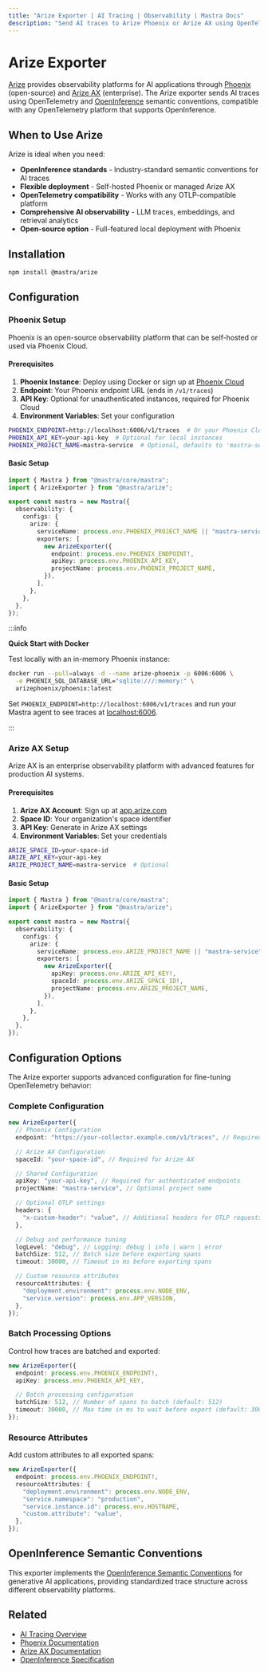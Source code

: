 ```yaml
---
title: "Arize Exporter | AI Tracing | Observability | Mastra Docs"
description: "Send AI traces to Arize Phoenix or Arize AX using OpenTelemetry and OpenInference"
---
```


# Arize Exporter

[Arize](https://arize.com/) provides observability platforms for AI applications through [Phoenix](https://phoenix.arize.com/) (open-source) and [Arize AX](https://arize.com/generative-ai/) (enterprise). The Arize exporter sends AI traces using OpenTelemetry and [OpenInference](https://github.com/Arize-ai/openinference/tree/main/spec) semantic conventions, compatible with any OpenTelemetry platform that supports OpenInference.

## When to Use Arize

Arize is ideal when you need:

- **OpenInference standards** - Industry-standard semantic conventions for AI traces
- **Flexible deployment** - Self-hosted Phoenix or managed Arize AX
- **OpenTelemetry compatibility** - Works with any OTLP-compatible platform
- **Comprehensive AI observability** - LLM traces, embeddings, and retrieval analytics
- **Open-source option** - Full-featured local deployment with Phoenix

## Installation

```bash npm2yarn
npm install @mastra/arize
```

## Configuration

### Phoenix Setup

Phoenix is an open-source observability platform that can be self-hosted or used via Phoenix Cloud.

#### Prerequisites

1. **Phoenix Instance**: Deploy using Docker or sign up at [Phoenix Cloud](https://app.phoenix.arize.com/login)
2. **Endpoint**: Your Phoenix endpoint URL (ends in `/v1/traces`)
3. **API Key**: Optional for unauthenticated instances, required for Phoenix Cloud
4. **Environment Variables**: Set your configuration

```bash title=".env"
PHOENIX_ENDPOINT=http://localhost:6006/v1/traces  # Or your Phoenix Cloud URL
PHOENIX_API_KEY=your-api-key  # Optional for local instances
PHOENIX_PROJECT_NAME=mastra-service  # Optional, defaults to 'mastra-service'
```

#### Basic Setup

```typescript title="src/mastra/index.ts"
import { Mastra } from "@mastra/core/mastra";
import { ArizeExporter } from "@mastra/arize";

export const mastra = new Mastra({
  observability: {
    configs: {
      arize: {
        serviceName: process.env.PHOENIX_PROJECT_NAME || "mastra-service",
        exporters: [
          new ArizeExporter({
            endpoint: process.env.PHOENIX_ENDPOINT!,
            apiKey: process.env.PHOENIX_API_KEY,
            projectName: process.env.PHOENIX_PROJECT_NAME,
          }),
        ],
      },
    },
  },
});
```

:::info

**Quick Start with Docker**

Test locally with an in-memory Phoenix instance:

```bash
docker run --pull=always -d --name arize-phoenix -p 6006:6006 \
  -e PHOENIX_SQL_DATABASE_URL="sqlite:///:memory:" \
  arizephoenix/phoenix:latest
```

Set `PHOENIX_ENDPOINT=http://localhost:6006/v1/traces` and run your Mastra agent to see traces at [localhost:6006](http://localhost:6006).

:::

### Arize AX Setup

Arize AX is an enterprise observability platform with advanced features for production AI systems.

#### Prerequisites

1. **Arize AX Account**: Sign up at [app.arize.com](https://app.arize.com/)
2. **Space ID**: Your organization's space identifier
3. **API Key**: Generate in Arize AX settings
4. **Environment Variables**: Set your credentials

```bash title=".env"
ARIZE_SPACE_ID=your-space-id
ARIZE_API_KEY=your-api-key
ARIZE_PROJECT_NAME=mastra-service  # Optional
```

#### Basic Setup

```typescript title="src/mastra/index.ts"
import { Mastra } from "@mastra/core/mastra";
import { ArizeExporter } from "@mastra/arize";

export const mastra = new Mastra({
  observability: {
    configs: {
      arize: {
        serviceName: process.env.ARIZE_PROJECT_NAME || "mastra-service",
        exporters: [
          new ArizeExporter({
            apiKey: process.env.ARIZE_API_KEY!,
            spaceId: process.env.ARIZE_SPACE_ID!,
            projectName: process.env.ARIZE_PROJECT_NAME,
          }),
        ],
      },
    },
  },
});
```

## Configuration Options

The Arize exporter supports advanced configuration for fine-tuning OpenTelemetry behavior:

### Complete Configuration

```typescript
new ArizeExporter({
  // Phoenix Configuration
  endpoint: "https://your-collector.example.com/v1/traces", // Required for Phoenix

  // Arize AX Configuration
  spaceId: "your-space-id", // Required for Arize AX

  // Shared Configuration
  apiKey: "your-api-key", // Required for authenticated endpoints
  projectName: "mastra-service", // Optional project name

  // Optional OTLP settings
  headers: {
    "x-custom-header": "value", // Additional headers for OTLP requests
  },

  // Debug and performance tuning
  logLevel: "debug", // Logging: debug | info | warn | error
  batchSize: 512, // Batch size before exporting spans
  timeout: 30000, // Timeout in ms before exporting spans

  // Custom resource attributes
  resourceAttributes: {
    "deployment.environment": process.env.NODE_ENV,
    "service.version": process.env.APP_VERSION,
  },
});
```

### Batch Processing Options

Control how traces are batched and exported:

```typescript
new ArizeExporter({
  endpoint: process.env.PHOENIX_ENDPOINT!,
  apiKey: process.env.PHOENIX_API_KEY,

  // Batch processing configuration
  batchSize: 512, // Number of spans to batch (default: 512)
  timeout: 30000, // Max time in ms to wait before export (default: 30000)
});
```

### Resource Attributes

Add custom attributes to all exported spans:

```typescript
new ArizeExporter({
  endpoint: process.env.PHOENIX_ENDPOINT!,
  resourceAttributes: {
    "deployment.environment": process.env.NODE_ENV,
    "service.namespace": "production",
    "service.instance.id": process.env.HOSTNAME,
    "custom.attribute": "value",
  },
});
```

## OpenInference Semantic Conventions

This exporter implements the [OpenInference Semantic Conventions](https://github.com/Arize-ai/openinference/tree/main/spec) for generative AI applications, providing standardized trace structure across different observability platforms.

## Related

- [AI Tracing Overview](/docs/observability/ai-tracing/overview)
- [Phoenix Documentation](https://docs.arize.com/phoenix)
- [Arize AX Documentation](https://docs.arize.com/)
- [OpenInference Specification](https://github.com/Arize-ai/openinference/tree/main/spec)
